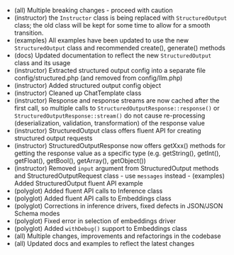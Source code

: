  - (all) Multiple breaking changes - proceed with caution
 - (instructor) the `Instructor` class is being replaced with `StructuredOutput` class; the old class will be kept for some time to allow for a smooth transition.
 - (examples) All examples have been updated to use the new `StructuredOutput` class and recommended create(), generate() methods
 - (docs) Updated documentation to reflect the new `StructuredOutput` class and its usage
 - (instructor) Extracted structured output config into a separate file config/structured.php (and removed from config/llm.php)
 - (instructor) Added structured output config object
 - (instructor) Cleaned up ChatTemplate class
 - (instructor) Response and response streams are now cached after the first call, so multiple calls to `StructuredOutputResponse::response()` or `StructuredOutputResponse::stream()` do not cause re-processing (deserialization, validation, transformation) of the response value
 - (instructor) StructuredOutput class offers fluent API for creating structured output requests
 - (instructor) StructuredOutputResponse now offers getXxx() methods for getting the response value as a specific type (e.g. getString(), getInt(), getFloat(), getBool(), getArray(), getObject())
 - (instructor) Removed `input` argument from StructuredOutput methods and StructuredOutputRequest class - use `messages` instead - (examples) Added StructuredOutput fluent API example
 - (polyglot) Added fluent API calls to Inference class
 - (polyglot) Added fluent API calls to Embeddings class
 - (polyglot) Corrections in inference drivers, fixed defects in JSON/JSON Schema modes
 - (polyglot) Fixed error in selection of embeddings driver
 - (polyglot) Added `withDebug()` support to Embeddings class
 - (all) Multiple changes, improvements and refactorings in the codebase
 - (all) Updated docs and examples to reflect the latest changes
